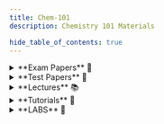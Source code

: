 ```yaml
---
title: Chem-101
description: Chemistry 101 Materials

hide_table_of_contents: true
---
```




<details>
<summary>**Exam Papers** 📄</summary>

### Main Exams
- <AuthenticatedLink href="https://drive.google.com/file/d/11wdd8AnoMsBPsceOEDJvEgjBJNDrITiB/view?usp=drive_link" Icon={FaFileAlt} title="Exam" year="2014"/>
- <AuthenticatedLink href="https://drive.google.com/file/d/1hEnn_cDf2sVqAtJ8sCGzZ7EokJ5ydQ8W/view?usp=drive_link" Icon={FaFileAlt} title="Exam" year="2015"/>
- <AuthenticatedLink href="https://drive.google.com/file/d/1Y-6DDkMjywtc7tN3PA43ZQKUtW-vpRet/view?usp=drive_link" Icon={FaFileAlt} title="Exam" year="2016"/>
- <AuthenticatedLink href="https://drive.google.com/file/d/1XRsowTaxQeGD1-_38eHbHEm8Vw3KAqXf/view?usp=drive_link" Icon={FaFileAlt} title="Exam" year="2017"/>
- <AuthenticatedLink href="https://drive.google.com/file/d/1_jR3cglLUYOawy1qJDUo9n-efl82JRU1/view?usp=drive_link" Icon={FaFileAlt} title="Exam" year="2019"/>
- <AuthenticatedLink href="https://drive.google.com/file/d/1xxuLxce9S3SbSo6G4LGEVlIustVqAhR2/view?usp=drive_link" Icon={FaFileAlt} title="Exam" year="2021"/>
- <AuthenticatedLink href="https://drive.google.com/file/d/1vrstPiwmS0CrhvClewi-JP6ONA6jLuBa/view?usp=drive_link" Icon={FaFileAlt} title="Exam" year="2022"/>
- <AuthenticatedLink href="https://drive.google.com/file/d/17PhCc46tv07fVf3BDDzGN6C3fbw5Ta3i/view?usp=drive_link" Icon={FaFileAlt} title="Supplemntary Exam" year="2023"/>
- <AuthenticatedLink href="https://drive.google.com/file/d/1pb03tFHCdd783VdKmHCKmRwBV8Zsakrl/view?usp=drive_link" Icon={FaFileAlt} title="Exam" year="2023"/>
- <AuthenticatedLink href="https://drive.google.com/file/d/1Mf8VMZRbJesp22yzZxa5Gt-GOp9Boi2W/view?usp=drive_link" Icon={FaClipboardCheck} title="Exam Marking KEY" year="2023"/>
- <AuthenticatedLink href="https://drive.google.com/file/d/1KbtBhyE6XTyvHECjGp1ua7e4uDXQjG8_/view?usp=drive_link" Icon={FaClipboardCheck} title="2015 Exam with Solutions" year="2015"/>
- <AuthenticatedLink href="https://drive.google.com/file/d/1W2b_DLVJAxeP5004TabtsCbAUJrtnPtt/view?usp=drive_link" Icon={FaClipboardCheck} title="2015 Supplementary Exam with Solutions" year="2015"/>

### Supplementary Exams
- <AuthenticatedLink href="https://drive.google.com/file/d/1dbZL0hUH8jRYrVTYcT1Ry_sALFbADbzV/view?usp=drive_link"Icon={FaFileAlt} title="2023 Supplementary Exam" year="2023"/>
- <AuthenticatedLink href="https://drive.google.com/file/d/1gOCyj8ayphtiyrKtzeTnHvswyOVvUHa-/view?usp=drive_link" Icon={FaFileAlt} title="2016 Supplementary Exam" year="2016"/>
- <AuthenticatedLink href="https://drive.google.com/file/d/16VDWGgt2PzAEco8Mi1h8jNK7_wZqIBxG/view?usp=drive_link" Icon={FaFileAlt} title="2019 Supplementary Exam" year="2019"/>

</details>

<details>
<summary>**Test Papers** 📝</summary>

### Test Papers
- <AuthenticatedLink href="https://drive.google.com/file/d/1e9L9iTJxSEKgtrytoX4gypHUpoVHd2au/view?usp=sharing" Icon={FaPencilAlt} title="2020-2021 Test 1 Attempted" year="2021"/>
- <AuthenticatedLink href="https://drive.google.com/file/d/1O1hU-9BrhEvJ0y3RuK8Od-ht_tozfX9d/view?usp=drive_link" Icon={FaPencilAlt} title="2021-2022 Test 1 Paper" year="2022"/>
- <AuthenticatedLink href="https://drive.google.com/file/d/1O1hU-9BrhEvJ0y3RuK8Od-ht_tozfX9d/view?usp=drive_link" Icon={FaPencilAlt} title="2021-2022 Test 2 Paper" year="2022"/>

### Test Papers with Answer Keys
- <AuthenticatedLink href="https://drive.google.com/file/d/1PHdWupw7YXuydMSabBejbHN7nh0KfDF2/view?usp=sharing" Icon={FaClipboardCheck} title="2015 Test 2 Marking Key" year="2015"/>
- <AuthenticatedLink href="https://drive.google.com/file/d/1G6wVO5KXUkyFbueSAYbImSbm1RL3yeKC/view?usp=drive_link" Icon={FaClipboardCheck} title="2016-2017 Test 2 with Solutions" year="2017"/>
- <AuthenticatedLink href="https://drive.google.com/file/d/15mRG0M7KHgvhL3FZt1RJhTpJAjDQPzUP/view?usp=drive_link" Icon={FaClipboardCheck} title="2017-2018 Test 2 with Solutions" year="2018"/>
- <AuthenticatedLink href="https://drive.google.com/file/d/1IB2GFHsTvHtzQJU398yW-dWqB-k2L5Rp/view?usp=drive_link" Icon={FaClipboardCheck} title="2019 Test 1 with Solutions" year="2019"/>
- <AuthenticatedLink href="https://drive.google.com/file/d/1Dlr69rxXCOdxTWtrzLAOQhHDAuCzUJOP/view?usp=drive_link" Icon={FaClipboardCheck} title="2019 Test 2 with Solutions" year="2019"/>

</details>

<details>
<summary>**Lectures** 📚</summary>

:::warning **Material may not be uploaded for this section**
You can contribute if you have resources.
:::
</details>

<details>
<summary>**Tutorials** 📘</summary>

### Main
- <AuthenticatedLink href="https://drive.google.com/file/d/14yLKIYSyK3iC6FKL053cEkHjELPML_rs/view?usp=drive_link" Icon={FaBook} title="Tutorial 2: Heterogeneous and Ionic Equilibria 1" year="2019"/>
- <AuthenticatedLink href="https://drive.google.com/file/d/1hLA22py4CiFu5GcHjLlHp81JL4tlR61Q/view?usp=sharing" Icon={FaBook} title="Tutorial 3 from 2019-2020" year="2020"/>
- <AuthenticatedLink href="https://drive.google.com/file/d/1doqAySZMZ4ixG3-cN0rkmzdcPEnqzi32/view?usp=drive_link" Icon={FaBook} title="Tutorial 4: Colligative Properties of Solutions" year="2021"/>

### Recent Tutorial Solutions
- <AuthenticatedLink href="https://drive.google.com/file/d/1Ui0R5xjtBLu5PLUvUnR8kCZtbwii-063/view?usp=drive_link" Icon={FaClipboardCheck} title="CHEM 101 Tutorial L1" year="2022"/>
- <AuthenticatedLink href="https://drive.google.com/file/d/1V5-DOGDhWs-_5ya9dVcZJIazRb_uteWl/view?usp=drive_link" Icon={FaClipboardCheck} title="CHEM 101 Tutorial L2" year="2022"/>
- <AuthenticatedLink href="https://drive.google.com/file/d/1pvk6cLyQVkVOK8PunkTYAGGIKOdC1w3-/view?usp=drive_link" Icon={FaClipboardCheck} title="CHEM 101 Tutorial L3" year="2023"/>

### Past Solutions
- <AuthenticatedLink href="https://drive.google.com/file/d/1qn7eZe2_th0lezDLqcxkmjSlOzgc61IC/view?usp=drive_link" Icon={FaClipboardCheck} title="Tutorial 2 Solutions" year="2015"/>
- <AuthenticatedLink href="https://drive.google.com/file/d/127gfMCtxipHILATvSX0xnoZkhAJxLW1r/view?usp=drive_link" Icon={FaClipboardCheck} title="Tutorial 4 Solutions" year="2015"/>

</details>

<details>
<summary>**LABS** 📘</summary>
:::warning Forgive me for the poor quality 
that will be fixed soon 😭
:::
### Main
- <AuthenticatedLink href="https://drive.google.com/file/d/1AOlI-wH-J_p-0JW8RoR4Q2-eA6x09Awi/view?usp=drive_link" Icon={FaFlask} title="Lab 1" year="20123"/>

- <AuthenticatedLink href="https://drive.google.com/file/d/1G_FyWUhrAUuASI5c7D5n5zgc4vQmDe3j/view?usp=drive_link" Icon={FaFlask} title="Lab 7" year="2023"/>

- <AuthenticatedLink href="https://drive.google.com/file/d/16Pb7DejjLSs6mXH84ITTEk8PE4F9I1gN/view?usp=drive_link" Icon={FaFlask} title="Lab 4 v1" year="2023"/>

- <AuthenticatedLink href="https://drive.google.com/file/d/1qGnhwy544Z4_heltaiaOREm8g4f8up4K/view?usp=drive_link" Icon={FaFlask} title="Lab 4" year="2023"/>

- <AuthenticatedLink href="https://drive.google.com/file/d/1AylGwI4Bxr2XhCDK0n9Giw4bbq9MTrC3/view?usp=drive_link" Icon={FaFlask} title="Lab 5" year="2023"/>

- <AuthenticatedLink href="https://drive.google.com/file/d/1fc9jnV88YQeryE7qzWKsVvb0_N4B12Yz/view?usp=drive_link" Icon={FaFlask} title="Lab 6" year="2023"/>

- <AuthenticatedLink href="https://drive.google.com/file/d/1LO_I0smp9kk0VQLCTKJ2YcmS4HowZPDF/view?usp=drive_link" Icon={FaFlask} title="Lab 6 v1" year="2023"/>

- <AuthenticatedLink href="https://drive.google.com/file/d/1D58TN-YKpPoj7efXZae_KZKsFvrnDymW/view?usp=drive_link" Icon={FaFlask} title="Lab 7" year="2023"/>

</details>
